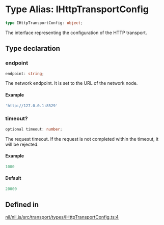 # Type Alias: IHttpTransportConfig

```ts
type IHttpTransportConfig: object;
```

The interface representing the configuration of the HTTP transport.

## Type declaration

### endpoint

```ts
endpoint: string;
```

The network endpoint. It is set to the URL of the network node.

#### Example

```ts
'http://127.0.0.1:8529'
```

### timeout?

```ts
optional timeout: number;
```

The request timeout.
If the request is not completed within the timeout, it will be rejected.

#### Example

```ts
1000
```

#### Default

```ts
20000
```

## Defined in

[nil/nil.js/src/transport/types/IHttpTransportConfig.ts:4](https://github.com/NilFoundation/nil.js/blob/d8bba16997233f201c54e5c49ccea4dad0518b53/src/transport/types/IHttpTransportConfig.ts#L4)
